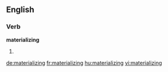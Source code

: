 ==English==

===Verb===
'''materializing'''

# {{present participle of|[[materialize]]}}

[[de:materializing]]
[[fr:materializing]]
[[hu:materializing]]
[[vi:materializing]]